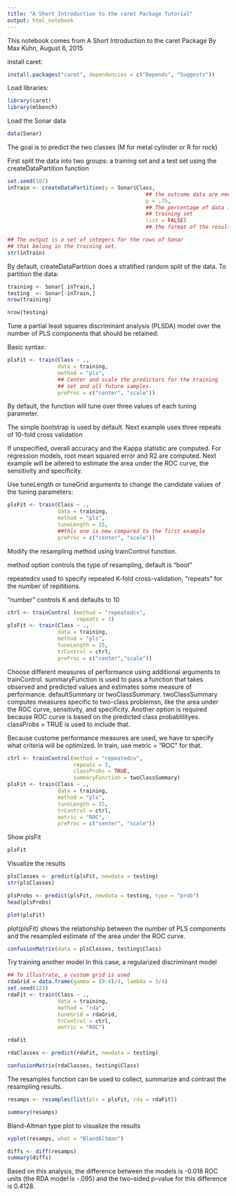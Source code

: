 ```yaml
---
title: "A Short Introduction to the caret Package Tutorial"
output: html_notebook
---
```


This notebook comes from A Short Introduction to the caret Package
By Max Kuhn, August 6, 2015

install caret:

```r
install.packages("caret", dependencies = c("Depends", "Suggests"))
```
Load libraries:
```r
library(caret)
library(mlbench)
```
Load the Sonar data
```r
data(Sonar)
```

The goal is to predict the two classes (M for metal cylinder or R for rock)

First split the data into two groups: a training set and a test set using the createDataPartition function

```r
set.seed(107)
inTrain <- createDataPartition(y = Sonar$Class,
                                            ## the outcome data are needed
                                            p = .75,
                                            ## The percentage of data in the
                                            ## training set
                                            list = FALSE)
                                            ## the format of the results

## The output is a set of integers for the rows of Sonar
## that belong in the training set.
str(inTrain)
```

By default, createDataPartition does a stratified random split of the data. To partition the data:

```r
training <- Sonar[ inTrain,]
testing  <- Sonar[-inTrain,]
nrow(training)
```

```r
nrow(testing)
```

Tune a partial least squares discriminant analysis (PLSDA) model over the number of PLS components that should be retained:

Basic syntax:
```r
plsFit <- train(Class ~ .,
                data = training,
                method = "pls",
                ## Center and scale the predictors for the training
                ## set and all future samples.
                preProc = c("center", "scale"))
```

By default, the function will tune over three values of each tuning parameter.

The simple bootstrap is used by default. Next example uses three repeats of 10-fold cross validation

If unspecified, overall accuracy and the Kappa statistic are computed. For regression models, root mean squared error and R2 are computed. Next example will be altered to estimate the area under the ROC curve, the sensitivity and specificity.

Use tuneLength or tuneGrid arguments to change the candidate values of the tuning parameters:

```r
plsFit <- train(Class ~ .,
                data = training,
                method = "pls",
                tuneLength = 15,
                ##this one is new compared to the first example
                preProc = c("center", "scale"))
```

Modify the resampling method using trainControl function.

method option controls the type of resampling, default is "boot"

repeatedcv used to specify repeated K-fold cross-validation, "repeats" for the number of repititions.

"number" controls K and defaults to 10

```r
ctrl <- trainControl (method = "repeatedcv",
                      repeats = 3)
plsFit <- train(Class ~ .,
                data = training,
                method = "pls",
                tuneLength = 15,
                trControl = ctrl,
                preProc = c("center","scale"))
```

Choose different measures of performance using additional arguments to trainControl. summaryFunction is used to pass a function that takes observed and predicted values and estimates some measure of performance. defaultSummary or twoClassSummary. twoClassSummary computes measures specific to two-class problemsn, like the area under the ROC curve, sensitivity, and specificity. Another option is required because ROC curve is based on the predicted class probablilityes. classProbs = TRUE is used to include that.

Because custome performance measures are used, we have to specify what criteria will be optimized. In train, use metric = "ROC" for that.

```r
ctrl <- trainControl(method = "repeatedcv",
                     repeats = 3,
                     classProbs = TRUE,
                     summaryFunction = twoClassSummary)
plsFit <- train(Class ~ .,
                data = training,
                method = "pls",
                tuneLength = 15,
                trControl = ctrl,
                metric = "ROC",
                preProc = c("center", "scale"))
```

Show plsFit

```r
plsFit
```
Visualize the results
```r
plsClasses <- predict(plsFit, newdata = testing)
str(plsClasses)
```
```r
plsProbs <- predict(plsFit, newdata = testing, type = "prob")
head(plsProbs)
```
```r
plot(plsFit)
```
plot(plsFit) shows the relationship between the number of PLS components and the resampled estimate of the area under the ROC curve.

```r
confusionMatrix(data = plsClasses, testing$Class)
```

Try training another model
In this case, a regularized discriminant model

```r
## To illustrate, a custom grid is used
rdaGrid = data.frame(gamma = (0:4)/4, lambda = 3/4)
set.seed(123)
rdaFit <- train(Class ~ .,
                data = training,
                method = "rda",
                tuneGrid = rdaGrid,
                trControl = ctrl,
                metric = "ROC")
```


```r
rdaFit
```

```r
rdaClasses <- predict(rdaFit, newdata = testing)
```

```r
confusionMatrix(rdaClasses, testing$Class)
```

The resamples function can be used to collect, summarize and contrast the resampling results.

```r
resamps <- resamples(list(pls = plsFit, rda = rdaFit))
```

```r
summary(resamps)
```

Bland-Altman type plot to visualize the results
```r
xyplot(resamps, what = "BlandAltman")
```
```r
diffs <- diff(resamps)
summary(diffs)
```

Based on this analysis, the difference between the models is -0.018 ROC units (the RDA model is -.095) and the two–sided p–value for this difference is 0.4128.
